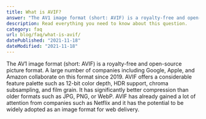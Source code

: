 ```yaml
---
title: What is AVIF?
answer: "The AV1 image format (short: AVIF) is a royalty-free and open-source picture format. A large number of companies including Google, Apple, and Amazon collaborate on this format since 2019. AVIF offers a considerable feature palette such as 12-bit color depth, HDR support, chroma subsampling, and film grain. It has significantly better compression than older formats such as JPG, PNG, or WebP. AVIF has already gained a lot of attention from companies such as Netflix and it has the potential to be widely adopted as an image format for web delivery."
description: Read everything you need to know about this question.
category: faq
url: blog/faq/what-is-avif/
datePublished: "2021-11-18"
dateModified: "2021-11-18"
---
```


The AV1 image format (short: AVIF) is a royalty-free and open-source picture format. A large number of companies including Google, Apple, and Amazon collaborate on this format since 2019. AVIF offers a considerable feature palette such as 12-bit color depth, HDR support, chroma subsampling, and film grain. It has significantly better compression than older formats such as JPG, PNG, or WebP. AVIF has already gained a lot of attention from companies such as Netflix and it has the potential to be widely adopted as an image format for web delivery.
